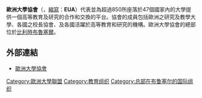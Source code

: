 {{not|欧洲大学联盟}}
{{Infobox organization
|name = 歐洲大學協會<br>European University Association
|image = European University Association logo.svg
|formation = 2001年
|leader_title = 主席
|leader_name = Maria Helena Nazaré
|headquarters = {{BEL}}[[布魯塞爾|布魯塞爾]]
|website = {{URL|http://www.eua.be/}}
}}
'''歐洲大學協會'''（{{lang-en|European University Association}}，[[縮寫|縮寫]]：'''EUA'''）代表並為超過850所座落於47個國家內的大學提供一個高等教育及研究的合作和交換的平台。協會的成員包括歐洲之研究及教學大學、各國之校長協會、及各國活躍於高等教育和研究的機構。歐洲大學協會的總部位於[[比利時|比利時]][[布魯塞爾|布魯塞爾]]。

== 外部連結 ==
* [http://www.eua.be 歐洲大學協會] {{Wayback|url=http://www.eua.be/ |date=20180829081709 }}

{{欧洲大学网络}}
{{Authority control}}
[[Category:歐洲大學聯盟|Category:歐洲大學聯盟]]
[[Category:教育组织|Category:教育组织]]
[[Category:总部在布鲁塞尔的国际组织|Category:总部在布鲁塞尔的国际组织]]